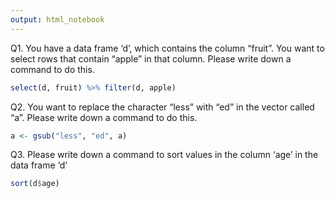 ```yaml
---
output: html_notebook
---
```


Q1. You have a data frame 'd', which contains the column "fruit". You want to select rows that contain "apple" in that column. Please write down a command to do this.

```r
select(d, fruit) %>% filter(d, apple)
```

Q2. You want to replace the character "less" with "ed" in the vector called "a". Please write down a command to do this.

```r
a <- gsub("less", "ed", a)
```

Q3. Please write down a command to sort values in the column 'age' in the data frame 'd'

```r
sort(d$age)
```

